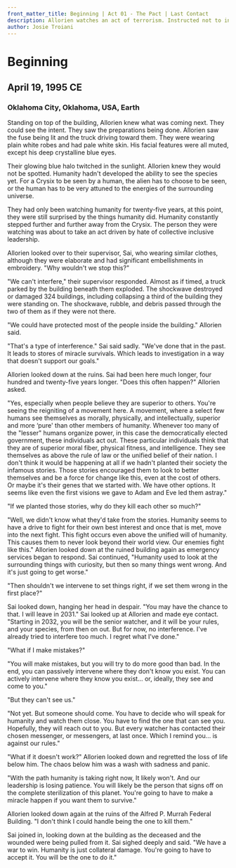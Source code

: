 ```yaml
---
front_matter_title: Beginning | Act 01 - The Pact | Last Contact
description: Allorien watches an act of terrorism. Instructed not to interfere they are staggered by humanity's desire to fight each other.
author: Josie Troiani
---
```

# Beginning

## April 19, 1995 CE

### Oklahoma City, Oklahoma, USA, Earth

Standing on top of the building, Allorien knew what was coming next. They could see the intent. They saw the preparations being done. Allorien saw the fuse being lit and the truck driving toward them. They were wearing plain white robes and had pale white skin. His facial features were all muted, except his deep crystalline blue eyes.

Their glowing blue halo twitched in the sunlight. Allorien knew they would not be spotted. Humanity hadn't developed the ability to see the species yet. For a Crysix to be seen by a human, the alien has to choose to be seen, or the human has to be very attuned to the energies of the surrounding universe.

They had only been watching humanity for twenty-five years, at this point, they were still surprised by the things humanity did. Humanity constantly stepped further and further away from the Crysix. The person they were watching was about to take an act driven by hate of collective inclusive leadership.

Allorien looked over to their supervisor, Sai, who wearing similar clothes, although they were elaborate and had significant embellishments in embroidery. "Why wouldn't we stop this?"

"We can't interfere," their supervisor responded. Almost as if timed, a truck parked by the building beneath them exploded. The shockwave destroyed or damaged 324 buildings, including collapsing a third of the building they were standing on. The shockwave, rubble, and debris passed through the two of them as if they were not there.

"We could have protected most of the people inside the building." Allorien said.

"That's a type of interference." Sai said sadly. "We've done that in the past. It leads to stores of miracle survivals. Which leads to investigation in a way that doesn't support our goals."

Allorien looked down at the ruins. Sai had been here much longer, four hundred and twenty-five years longer. "Does this often happen?" Allorien asked.

"Yes, especially when people believe they are superior to others. You're seeing the reigniting of a movement here. A movement, where a select few humans see themselves as morally, physically, and intellectually, superior and more ‘pure' than other members of humanity. Whenever too many of the "lesser" humans organize power, in this case the democratically elected government, these individuals act out. These particular individuals think that they are of superior moral fiber, physical fitness, and intelligence. They see themselves as above the rule of law or the unified belief of their nation. I don't think it would be happening at all if we hadn't planted their society the infamous stories. Those stories encouraged them to look to better themselves and be a force for change like this, even at the cost of others. Or maybe it's their genes that we started with. We have other options. It seems like even the first visions we gave to Adam and Eve led them astray."

"If we planted those stories, why do they kill each other so much?"

"Well, we didn't know what they'd take from the stories. Humanity seems to have a drive to fight for their own best interest and once that is met, move into the next fight. This fight occurs even above the unified will of humanity. This causes them to never look beyond their world view. Our enemies fight like this." Allorien looked down at the ruined building again as emergency services began to respond. Sai continued, "Humanity used to look at the surrounding things with curiosity, but then so many things went wrong. And it's just going to get worse."

"Then shouldn't we intervene to set things right, if we set them wrong in the first place?"

Sai looked down, hanging her head in despair. "You may have the chance to that. I will leave in 2031." Sai looked up at Allorien and made eye contact. "Starting in 2032, you will be the senior watcher, and it will be your rules, and your species, from then on out. But for now, no interference. I've already tried to interfere too much. I regret what I've done."

"What if I make mistakes?"

"You will make mistakes, but you will try to do more good than bad. In the end, you can passively intervene where they don't know you exist. You can actively intervene where they know you exist… or, ideally, they see and come to you."

"But they can't see us."

"Not yet. But someone should come. You have to decide who will speak for humanity and watch them close. You have to find the one that can see you. Hopefully, they will reach out to you. But every watcher has contacted their chosen messenger, or messengers, at last once. Which I remind you… is against our rules."

"What if it doesn't work?" Allorien looked down and regretted the loss of life below him. The chaos below him was a wash with sadness and panic.

"With the path humanity is taking right now, It likely won't. And our leadership is losing patience. You will likely be the person that signs off on the complete sterilization of this planet. You're going to have to make a miracle happen if you want them to survive."

Allorien looked down again at the ruins of the Alfred P. Murrah Federal Building. "I don't think I could handle being the one to kill them."

Sai joined in, looking down at the building as the deceased and the wounded were being pulled from it. Sai sighed deeply and said. "We have a war to win. Humanity is just collateral damage. You're going to have to accept it. You will be the one to do it."
